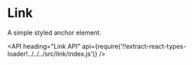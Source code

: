 <!--
Copyright (c) 2018-2019 Uber Technologies, Inc.

This source code is licensed under the MIT license found in the
LICENSE file in the root directory of this source tree.
-->




# Link

A simple styled anchor element.

<Example title="basic" path="examples/link/basic.js">
  <Basic />
</Example>

<API
  heading="Link API"
  api={require('!!extract-react-types-loader!../../../src/link/index.js')}
/>
